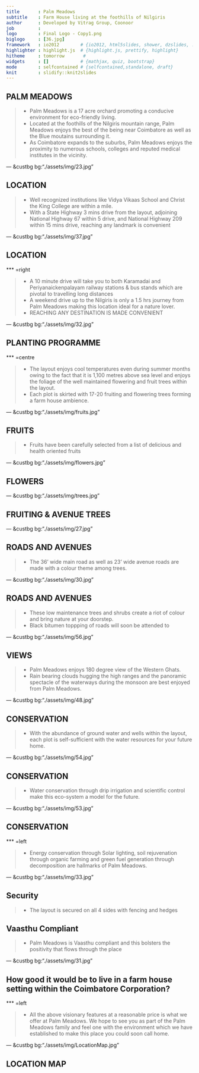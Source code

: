 ```yaml
---
title       : Palm Meadows
subtitle    : Farm House living at the foothills of Nilgiris
author      : Developed by Vitrag Group, Coonoor
job         : 
logo        : Final Logo - Copy1.png
biglogo     : [36.jpg]
framework   : io2012        # {io2012, html5slides, shower, dzslides, ...}
highlighter : highlight.js  # {highlight.js, prettify, highlight}
hitheme     : tomorrow       # 
widgets     : []            # {mathjax, quiz, bootstrap}
mode        : selfcontained # {selfcontained,standalone, draft}
knit        : slidify::knit2slides
---
```


## PALM MEADOWS

> * Palm Meadows is a 17 acre orchard promoting a conducive environment for eco-friendly living. 
> * Located at the foothills of the Nilgiris mountain range, Palm Meadows enjoys the best of the being near Coimbatore as well as the Blue moutains surrounding it.
> * As Coimbatore expands to the suburbs, Palm Meadows enjoys the proximity to numerous schools, colleges and reputed medical institutes in the vicinity.


--- &custbg bg:"./assets/img/23.jpg"

## LOCATION

>* Well recognized institutions like Vidya Vikaas School and Christ the King College are within a mile.
>* With a State Highway 3 mins drive from the layout, adjoining National Highway 67 within 5 drive, and National Highway 209 within 15 mins drive, reaching any landmark is convenient

--- &custbg bg:"./assets/img/37.jpg"

## LOCATION

*** =right

>* A 10 minute drive will take you to both Karamadai and Periyanaickenpalayam railway stations & bus stands which are pivotal to travelling long distances
>* A weekend drive up to the Nilgiris is only a 1.5 hrs journey from Palm Meadows making this location ideal for a nature lover.
>* REACHING ANY DESTINATION IS MADE CONVENIENT

--- &custbg bg:"./assets/img/32.jpg"

## PLANTING PROGRAMME

*** =centre

>* The layout enjoys cool temperatures even during summer months owing to the fact that it is 1,100 metres above sea level and enjoys the foliage of the  well maintained flowering and fruit trees within the layout. 
>* Each plot is skirted with 17-20 fruiting and flowering trees forming a farm house ambience.

--- &custbg bg:"./assets/img/fruits.jpg"

## FRUITS

>* Fruits have been carefully selected from a list of delicious and health oriented fruits

---  &custbg bg:"./assets/img/flowers.jpg"

## FLOWERS

---  &custbg bg:"./assets/img/trees.jpg"

## FRUITING & AVENUE TREES

---  &custbg bg:"./assets/img/27.jpg"

## ROADS AND AVENUES

>*  The 36’ wide main road as well as 23’ wide avenue roads are made with a colour theme among trees.

---  &custbg bg:"./assets/img/30.jpg"

## ROADS AND AVENUES

>* These low maintenance trees and shrubs create a riot of colour and bring nature at your doorstep.
>* Black bitumen toppping of roads will soon be attended to

---  &custbg bg:"./assets/img/56.jpg"

## VIEWS

>* Palm Meadows enjoys 180 degree view of the Western Ghats.
>* Rain bearing clouds hugging the high ranges and the panoramic spectacle of the waterways during the monsoon are best enjoyed from Palm Meadows.

---  &custbg bg:"./assets/img/48.jpg"

## CONSERVATION

>* With the abundance of ground water and wells within the layout, each plot is self-sufficient with the water resources for your future home. 

---  &custbg bg:"./assets/img/54.jpg"

## CONSERVATION

>* Water conservation through drip irrigation and scientific control make this eco-system a model for the future. 

---  &custbg bg:"./assets/img/53.jpg"

## CONSERVATION

*** =left

>* Energy conservation through Solar lighting, soil rejuvenation through organic farming and green fuel generation through decomposition are hallmarks of Palm Meadows.

---  &custbg bg:"./assets/img/33.jpg"

## Security
>* The layout is secured on all 4 sides with fencing and hedges

## Vaasthu Compliant
>* Palm Meadows is Vaasthu compliant and this bolsters the positivity that flows through the place

---  &custbg bg:"./assets/img/31.jpg"


## How good it would be to live in a farm house setting within the Coimbatore Corporation? 

*** =left

>* All the above visionary features at a reasonable price is what we offer at Palm Meadows. We hope to see you as part of the Palm Meadows family and feel one with the environment which we have established to make this place  you could soon call home.

--- &custbg bg:"./assets/img/LocationMap.jpg"

## LOCATION MAP